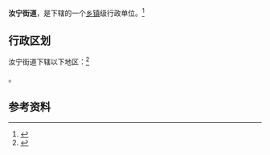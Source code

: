 {{中国乡级行政区|41/17/27/001/000}}

'''汝宁街道'''，是{{PRC admin/fullname|41/17/27/001/000|3}}下辖的一个[[乡镇|乡镇]]级行政单位。<ref>{{PRC admin/ref sgc|{{PRC admin/parent|41/17/27/001/000}}}}</ref>

== 行政区划 ==

汝宁街道下辖以下地区：<ref>{{PRC admin/ref sgc|41/17/27/001/000}}</ref>

{{PRC admin/children|41/17/27/001/000}}。

== 参考资料 ==

{{reflist}}

{{行政区划小作品}}
{{PRC admin/navcat|41/17/27/001/000}}